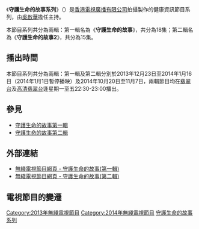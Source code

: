 {{refimprove|time=2014-10-24T01:14:19+00:00}}
《'''守護生命的故事系列'''》（{{lang-en|'''Guardians of Life Series'''}}）是[[香港|香港]][[電視廣播有限公司|電視廣播有限公司]]拍攝製作的健康資訊節目系列，由[[吳啟華|吳啟華]]擔任主持。

本節目系列共分為兩輯：第一輯名為《'''守護生命的故事'''》，共分為18集；第二輯名為《'''守護生命的故事2'''》，共分為15集。

==播出時間==
本節目系列共分為兩輯：第一輯及第二輯分別於2013年12月23日至2014年1月16日（2014年1月1日暫停播映）及2014年10月20日至11月7日，兩輯節目均在[[翡翠台|翡翠台]]及[[高清翡翠台|高清翡翠台]]逢星期一至五22:30-23:00播出。

==參見==
*[[守護生命的故事|守護生命的故事第一輯]]
*[[守護生命的故事2|守護生命的故事第二輯]]

==外部連結==
*[http://programme.tvb.com/lifestyle/guardiansoflife/ 無綫電視節目網頁 - 守護生命的故事(第一輯)]{{Wayback|url=http://programme.tvb.com/lifestyle/guardiansoflife/ |date=20141023144136 }}
*[http://programme.tvb.com/lifestyle/guardiansoflife2/ 無綫電視節目網頁 - 守護生命的故事(第二輯)]{{Wayback|url=http://programme.tvb.com/lifestyle/guardiansoflife2/ |date=20141021011250 }}

==電視節目的變遷==

[[Category:2013年無綫電視節目|Category:2013年無綫電視節目]]
[[Category:2014年無綫電視節目|Category:2014年無綫電視節目]]
[[Category:守護生命的故事系列|]]